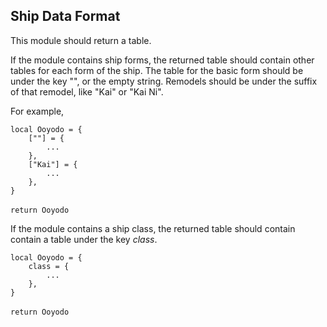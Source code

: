 ==Ship Data Format==

<div class="mw-collapsible {{#if:{{{collapsed|false}}}|true|mw-collapsed}}">This module should return a table.

If the module contains ship forms, the returned table should contain other tables for each form of the ship. The table for the basic form should be under the key "", or the empty string. Remodels should be under the suffix of that remodel, like "Kai" or "Kai Ni".

<div class="mw-collapsible-content">For example,

 local Ooyodo = {
     [""] = {
         ...
     },
     ["Kai"] = {
         ...
     },
 }
 
 return Ooyodo

If the module contains a ship class, the returned table should contain contain a table under the key ''class''.

 local Ooyodo = {
     class = {
         ...
     },
 }
 
 return Ooyodo
</div></div>